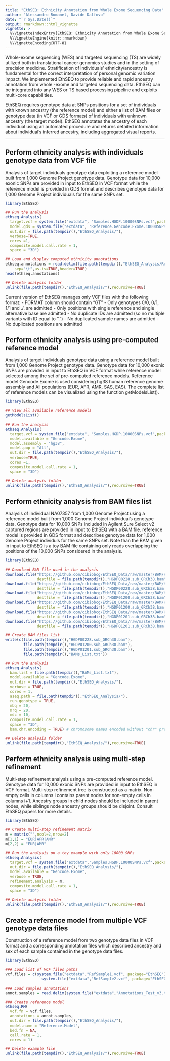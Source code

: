 ```yaml
---
title: "EthSEQ: Ethnicity Annotation from Whole Exome Sequencing Data"
author: "Alessandro Romanel, Davide Dalfovo"
date: "`r Sys.Date()`"
output: rmarkdown::html_vignette
vignette: >
  %\VignetteIndexEntry{EthSEQ: Ethnicity Annotation from Whole Exome Sequencing Data}
  %\VignetteEngine{knitr::rmarkdown}
  %\VignetteEncoding{UTF-8}
---
```


Whole-exome sequencing (WES) and targeted sequencing (TS) are widely utilized both in translational cancer genomics studies and in the setting of precision medicine. Stratification of individuals' ethnicity/ancestry is fundamental for the correct interpretation of personal genomic variation impact. We implemented EthSEQ to provide reliable and rapid ancestry annotation from whole -exome and targeted sequencing data. EthSEQ can be integrated into any WES or TS based processing pipeline and exploits multi-core capabilities.

EthSEQ requires genotype data at SNPs positions for a set of individuals with known ancestry (the reference model) and either a list of BAM files or genotype data (in VCF or GDS formats) of individuals with unknown ancestry (the target model). EthSEQ annotates the ancestry of each individual using an automated procedure and returns detailed information about individual’s inferred ancestry, including aggregated visual reports. 

***
## Perform ethnicity analysis with individuals genotype data from VCF file

Analysis of target individuals genotype data exploiting a reference model built from 1,000 Genome Project genotype data. Genotype data for 10,000 exonic SNPs are provided in input to EthSEQ in VCF format while the reference model is provided in GDS format and describes genotype data for 1,000 Genome Project individuals for the same SNPs set. 

```r
library(EthSEQ)

## Run the analysis
ethseq.Analysis(
  target.vcf = system.file("extdata", "Samples.HGDP.10000SNPs.vcf",package="EthSEQ"),
  model.gds = system.file("extdata", "Reference.Gencode.Exome.10000SNPs.gds",package="EthSEQ"),
  out.dir = file.path(tempdir(),"EthSEQ_Analysis/"),
  verbose=TRUE,
  cores =1,
  composite.model.call.rate = 1,
  space = "3D")

## Load and display computed ethnicity annotations
ethseq.annotations = read.delim(file.path(tempdir(),"EthSEQ_Analysis/Report.txt"),
	sep="\t",as.is=TRUE,header=TRUE)
head(ethseq.annotations)

## Delete analysis folder
unlink(file.path(tempdir(),"EthSEQ_Analysis/"),recursive=TRUE)
```

Current version of EthSEQ manages only VCF files with the following format:
- FORMAT column should contain "GT"
- Only genotypes 0/0, 0/1, 1/1 and ./. are admitted
- Only positions with single reference and single alternative base are admitted
- No duplicate IDs are admitted (so no multiple variants with ID equal to ".") 
- No duplicated sample names are admitted
- No duplicated positions are admitted

## Perform ethnicity analysis using pre-computed reference model

Analysis of target individuals genotype data using a reference model built from 1,000 Genome Project genotype data. Genotype data for 10,000 exonic SNPs are provided in input to EthSEQ in VCF format while reference model selected among the set of pre-computed reference models. Reference model Gencode.Exome is used considering hg38 human reference genome assembly and All populations (EUR, AFR, AMR, SAS, EAS). The complete list of reference models can be visualized using the function getModelsList().

```r
library(EthSEQ)

## View all available reference models
getModelsList()

## Run the analysis
ethseq.Analysis(
  target.vcf = system.file("extdata", "Samples.HGDP.10000SNPs.vcf",package="EthSEQ"),
  model.available = "Gencode.Exome",
  model.assembly = "hg38",
  model.pop = "All",
  out.dir = file.path(tempdir(),"EthSEQ_Analysis/"),
  verbose=TRUE,
  cores =1,
  composite.model.call.rate = 1,
  space = "3D")

## Delete analysis folder
unlink(file.path(tempdir(),"EthSEQ_Analysis/"),recursive=TRUE)
```

## Perform ethnicity analysis from BAM files list

Analysis of individual NA07357 from 1,000 Genome Project using a reference model built from 1,000 Genome Project individual's genotype data. Genotype data for 10,000 SNPs included in Agilent Sure Select v2 captured regions are provided in input to EthSEQ with a BAM file. reference model is provided in GDS format and describes genotype data for 1,000 Genome Project individuls for the same SNPs set. Note than the BAM given in input to EthSEQ is a toy BAM file containing only reads overlapping the positions of the 10,000 SNPs considered in the analysis.

```r
library(EthSEQ)

## Download BAM file used in the analysis
download.file("https://github.com/cibiobcg/EthSEQ_Data/raw/master/BAM/HGDP00228.sub_GRCh38.bam",
              destfile = file.path(tempdir(),"HGDP00228.sub_GRCh38.bam"))
download.file("https://github.com/cibiobcg/EthSEQ_Data/raw/master/BAM/HGDP00228.sub_GRCh38.bam.bai",
              destfile = file.path(tempdir(),"HGDP00228.sub_GRCh38.bam.bai"))
download.file("https://github.com/cibiobcg/EthSEQ_Data/raw/master/BAM/HGDP01200.sub_GRCh38.bam",
              destfile = file.path(tempdir(),"HGDP01200.sub_GRCh38.bam"))
download.file("https://github.com/cibiobcg/EthSEQ_Data/raw/master/BAM/HGDP01200.sub_GRCh38.bam.bai",
              destfile = file.path(tempdir(),"HGDP01200.sub_GRCh38.bam.bai"))
download.file("https://github.com/cibiobcg/EthSEQ_Data/raw/master/BAM/HGDP01201.sub_GRCh38.bam",
              destfile = file.path(tempdir(),"HGDP01201.sub_GRCh38.bam"))
download.file("https://github.com/cibiobcg/EthSEQ_Data/raw/master/BAM/HGDP01201.sub_GRCh38.bam.bai",
              destfile = file.path(tempdir(),"HGDP01201.sub_GRCh38.bam.bai"))

## Create BAM files list 
write(c(file.path(tempdir(),"HGDP00228.sub_GRCh38.bam"),
        file.path(tempdir(),"HGDP01200.sub_GRCh38.bam"),
        file.path(tempdir(),"HGDP01201.sub_GRCh38.bam")),
        file.path(tempdir(),"BAMs_List.txt"))

## Run the analysis
ethseq.Analysis(
  bam.list = file.path(tempdir(),"BAMs_List.txt"),
  model.available = "Gencode.Exome",
  out.dir = file.path(tempdir(),"EthSEQ_Analysis/"),
  verbose = TRUE,
  cores = 1,
  aseq.path = file.path(tempdir(),"EthSEQ_Analysis/"),
  run.genotype = TRUE,
  mbq = 20,
  mrq = 20,
  mdc = 10,
  composite.model.call.rate = 1,
  space = "3D",
  bam.chr.encoding = TRUE) # chromosome names encoded without "chr" prefix in BAM files

## Delete analysis folder
unlink(file.path(tempdir(),"EthSEQ_Analysis/"),recursive=TRUE)
```

## Perform ethnicity analysis using multi-step refinement

Multi-step refinement analysis using a pre-computed reference model. Genotype data for 10,000 exonic SNPs are provided in input to EthSEQ in VCF format. Multi-step refinement tree is constructed as a matrix. Non-empty cells in columns i contains parent nodes for non-empty cells in columns i+1. Ancestry groups in child nodes should be included in parent nodes, while siblings node ancestry groups should be disjoint. Consult EthSEQ papers for more details.

```r
library(EthSEQ)

## Create multi-step refinement matrix
m = matrix("",ncol=2,nrow=2)
m[1,1] = "EUR|AFR|AMR"
m[2,2] = "EUR|AMR"

## Run the analysis on a toy example with only 10000 SNPs
ethseq.Analysis(
  target.vcf = system.file("extdata","Samples.HGDP.10000SNPs.vcf",package="EthSEQ"),
  out.dir = file.path(tempdir(),"EthSEQ_Analysis/"),
  model.available = "Gencode.Exome",
  verbose = TRUE,
  refinement.analysis = m,
  composite.model.call.rate = 1,
  space = "3D")

## Delete analysis folder
unlink(file.path(tempdir(),"EthSEQ_Analysis/"),recursive=TRUE)
```

## Create a reference model from multiple VCF genotype data files

Construction of a reference model from two genotype data files in VCF format and a corresponding annotation files which described ancestry and sex of each sample contained in the genotype data files.

```r
library(EthSEQ)

### Load list of VCF files paths
vcf.files = c(system.file("extdata","RefSample1.vcf", package="EthSEQ"),
             	system.file("extdata","RefSample2.vcf", package="EthSEQ"))

### Load samples annotations
annot.samples = read.delim(system.file("extdata","Annotations_Test_v3.txt",package="EthSEQ"))

### Create reference model
ethseq.RM(
  vcf.fn = vcf.files,
  annotations = annot.samples,
  out.dir = file.path(tempdir(),"EthSEQ_Analysis/"),
  model.name = "Reference.Model",
  bed.fn = NA,
  call.rate = 1,
  cores = 1)

## Delete example file
unlink(file.path(tempdir(),"EthSEQ_Analysis/"),recursive=TRUE)
```


